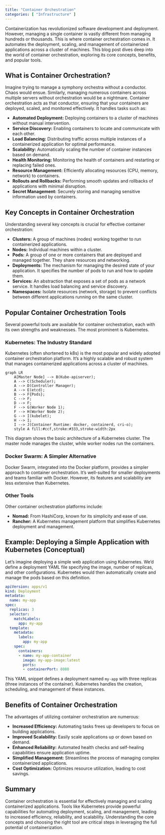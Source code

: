```yaml
---
title: "Container Orchestration"
categories: [ "Infrastructure" ]
---
```



Containerization has revolutionized software development and deployment.  However, managing a single container is vastly different from managing hundreds or thousands. This is where container orchestration comes in.  It automates the deployment, scaling, and management of containerized applications across a cluster of machines.  This blog post dives deep into the world of container orchestration, exploring its core concepts, benefits, and popular tools.

## What is Container Orchestration?

Imagine trying to manage a symphony orchestra without a conductor.  Chaos would ensue. Similarly, managing numerous containers across multiple servers without orchestration would be a nightmare.  Container orchestration acts as that conductor, ensuring that your containers are deployed, scaled, and monitored effectively.  It handles tasks such as:

* **Automated Deployment:** Deploying containers to a cluster of machines without manual intervention.
* **Service Discovery:** Enabling containers to locate and communicate with each other.
* **Load Balancing:** Distributing traffic across multiple instances of a containerized application for optimal performance.
* **Scalability:** Automatically scaling the number of container instances based on demand.
* **Health Monitoring:**  Monitoring the health of containers and restarting or replacing failed ones.
* **Resource Management:** Efficiently allocating resources (CPU, memory, network) to containers.
* **Rollouts and Rollbacks:**  Performing smooth updates and rollbacks of applications with minimal disruption.
* **Secret Management:** Securely storing and managing sensitive information used by containers.


## Key Concepts in Container Orchestration

Understanding several key concepts is crucial for effective container orchestration:

* **Clusters:** A group of machines (nodes) working together to run containerized applications.
* **Nodes:** Individual machines within a cluster.
* **Pods:** A group of one or more containers that are deployed and managed together.  They share resources and networking.
* **Deployments:**  The mechanism for managing the desired state of your application.  It specifies the number of pods to run and how to update them.
* **Services:** An abstraction that exposes a set of pods as a network service.  It handles load balancing and service discovery.
* **Namespaces:**  Isolate resources (network, storage) to prevent conflicts between different applications running on the same cluster.


## Popular Container Orchestration Tools

Several powerful tools are available for container orchestration, each with its own strengths and weaknesses. The most prominent is Kubernetes.

### Kubernetes: The Industry Standard

Kubernetes (often shortened to k8s) is the most popular and widely adopted container orchestration platform. It's a highly scalable and robust system that manages containerized applications across a cluster of machines.

```mermaid
graph LR
    A[Master Node] --> B(Kube-apiserver);
    A --> C(Scheduler);
    A --> D(Controller Manager);
    A --> E(etcd);
    B --> F{Pods};
    C --> F;
    D --> F;
    F --> G(Worker Node 1);
    F --> H(Worker Node 2);
    G --> I(kubelet);
    H --> I;
    I --> J(Container Runtime: docker, containerd, cri-o);
    style A fill:#ccf,stroke:#333,stroke-width:2px
```

This diagram shows the basic architecture of a Kubernetes cluster. The master node manages the cluster, while worker nodes run the containers.


### Docker Swarm:  A Simpler Alternative

Docker Swarm, integrated into the Docker platform, provides a simpler approach to container orchestration.  It's well-suited for smaller deployments and teams familiar with Docker.  However, its features and scalability are less extensive than Kubernetes.

### Other Tools

Other container orchestration platforms include:

* **Nomad:**  From HashiCorp, known for its simplicity and ease of use.
* **Rancher:**  A Kubernetes management platform that simplifies Kubernetes deployment and management.


##  Example: Deploying a Simple Application with Kubernetes (Conceptual)

Let's imagine deploying a simple web application using Kubernetes.  We'd define a deployment YAML file specifying the image, number of replicas, and other configurations.  Kubernetes would then automatically create and manage the pods based on this definition.

```yaml
apiVersion: apps/v1
kind: Deployment
metadata:
  name: my-app
spec:
  replicas: 3
  selector:
    matchLabels:
      app: my-app
  template:
    metadata:
      labels:
        app: my-app
    spec:
      containers:
      - name: my-app-container
        image: my-app-image:latest
        ports:
        - containerPort: 8080
```

This YAML snippet defines a deployment named `my-app` with three replicas (three instances of the container).  Kubernetes handles the creation, scheduling, and management of these instances.


## Benefits of Container Orchestration

The advantages of utilizing container orchestration are numerous:

* **Increased Efficiency:** Automating tasks frees up developers to focus on building applications.
* **Improved Scalability:** Easily scale applications up or down based on demand.
* **Enhanced Reliability:** Automated health checks and self-healing capabilities ensure application uptime.
* **Simplified Management:** Streamlines the process of managing complex containerized applications.
* **Cost Optimization:** Optimizes resource utilization, leading to cost savings.


## Summary

Container orchestration is essential for effectively managing and scaling containerized applications.  Tools like Kubernetes provide powerful capabilities for automating deployment, scaling, and management, leading to increased efficiency, reliability, and scalability. Understanding the core concepts and choosing the right tool are critical steps in leveraging the full potential of containerization.

